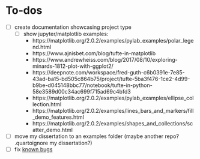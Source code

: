 # To-dos

- [ ] create documentation showcasing project type 
  - [ ] show jupyter/matplotlib examples:
    - https://matplotlib.org/2.0.2/examples/pylab_examples/polar_legend.html
    - https://www.ajnisbet.com/blog/tufte-in-matplotlib
    - https://www.andrewheiss.com/blog/2017/08/10/exploring-minards-1812-plot-with-ggplot2/
    - https://deepnote.com/workspace/fred-guth-c6b0391e-7e85-43ad-ba15-bd505c864b75/project/tufte-5ba3f476-1ce2-4d99-b9be-d045148bbc77/notebook/tufte-in-python-58e3589d00c34ac699f715ad69c4bfd3
    - https://matplotlib.org/2.0.2/examples/pylab_examples/ellipse_collection.html
    - https://matplotlib.org/2.0.2/examples/lines_bars_and_markers/fill_demo_features.html
    - https://matplotlib.org/2.0.2/examples/shapes_and_collections/scatter_demo.html
- [ ] move my dissertation to an examples folder (maybe another repo? .quartoignore my dissertation?)
- [ ] fix [known bugs](quarto-questions.qmd)